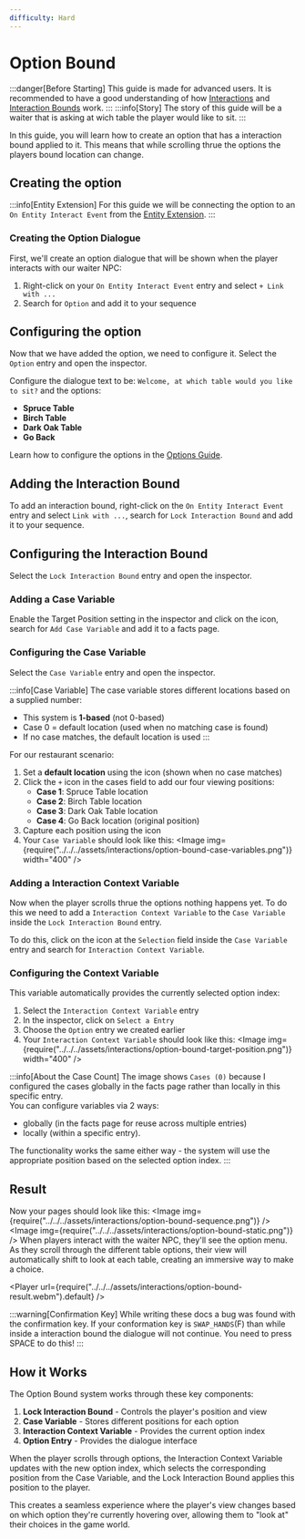 ```yaml
---
difficulty: Hard
---
```



# Option Bound
:::danger[Before Starting]
This guide is made for advanced users. It is recommended to have a good understanding of how [Interactions](../../01-interactions/index.mdx) and [Interaction Bounds](./) work.
:::
:::info[Story]
The story of this guide will be a waiter that is asking at wich table the player would like to sit.
:::

In this guide, you will learn how to create an option that has a interaction bound applied to it. This means that while scrolling thrue the options the players bound location can change.

## Creating the option
:::info[Entity Extension]
For this guide we will be connecting the option to an `On Entity Interact Event` from the [Entity Extension](../../04-entity-extension/index.mdx).
:::

### Creating the Option Dialogue

First, we'll create an option dialogue that will be shown when the player interacts with our waiter NPC:

1. Right-click on your `On Entity Interact Event` entry and select `+ Link with ...`
2. Search for `Option` and add it to your sequence

<EntrySearch entryName="option" />

## Configuring the option
Now that we have added the option, we need to configure it. Select the `Option` entry and open the inspector.

Configure the dialogue text to be: `Welcome, at which table would you like to sit?` and the options:
- **Spruce Table**
- **Birch Table**
- **Dark Oak Table**
- **Go Back**

Learn how to configure the options in the [Options Guide](../../01-interactions/01-options.mdx).

## Adding the Interaction Bound
To add an interaction bound, right-click on the `On Entity Interact Event` entry and select `Link with ...`, search for `Lock Interaction Bound` and add it to your sequence.
<EntrySearch entryName='lock_interaction_bound' />

## Configuring the Interaction Bound
Select the `Lock Interaction Bound` entry and open the inspector.

### Adding a Case Variable
Enable the Target Position setting in the inspector and click on the <ActionButton button='dynamic-variable'/> icon, search for `Add Case Variable` and add it to a facts page.

<EntrySearch entryName="case_variable" />

### Configuring the Case Variable
Select the `Case Variable` entry and open the inspector.

:::info[Case Variable]
The case variable stores different locations based on a supplied number:

- This system is **1-based** (not 0-based)
- Case 0 = default location (used when no matching case is found)
- If no case matches, the default location is used
:::

For our restaurant scenario:
1. Set a **default location** using the <ActionButton button='capture'/> icon (shown when no case matches)
2. Click the `+` icon in the cases field to add our four viewing positions:
   - **Case 1**: Spruce Table location
   - **Case 2**: Birch Table location
   - **Case 3**: Dark Oak Table location
   - **Case 4**: Go Back location (original position)
3. Capture each position using the <ActionButton button='capture'/> icon
4. Your `Case Variable` should look like this:
<Image img={require("../../../assets/interactions/option-bound-case-variables.png")} width="400" />

### Adding a Interaction Context Variable
Now when the player scrolls thrue the options nothing happens yet. To do this we need to add a `Interaction Context Variable` to the `Case Variable` inside the `Lock Interaction Bound` entry.

To do this, click on the <ActionButton button='dynamic-variable'/> icon at the `Selection` field inside the `Case Variable` entry and search for `Interaction Context Variable`.

<EntrySearch entryName="interaction_context_variable" />

### Configuring the Context Variable

This variable automatically provides the currently selected option index:

1. Select the `Interaction Context Variable` entry
2. In the inspector, click on `Select a Entry`
3. Choose the `Option` entry we created earlier
4. Your `Interaction Context Variable` should look like this:
<Image img={require("../../../assets/interactions/option-bound-target-position.png")} width="400" />

:::info[About the Case Count]
The image shows `Cases (0)` because I configured the cases globally in the facts page rather than locally in this specific entry.\
You can configure variables via 2 ways:
* globally (in the facts page for reuse across multiple entries) 
* locally (within a specific entry). 

The functionality works the same either way - the system will use the appropriate position based on the selected option index.
:::
## Result
Now your pages should look like this:
<Tabs Group defaultValue="sequence" groupId="page" queryString>
   <TabItem value="sequence" label="Sequence Page">
      <Image img={require("../../../assets/interactions/option-bound-sequence.png")} />
   </TabItem>
   <TabItem value="static" label="Static Page">
      <Image img={require("../../../assets/interactions/option-bound-static.png")} />
   </TabItem>
</Tabs>
When players interact with the waiter NPC, they'll see the option menu. As they scroll through the different table options, their view will automatically shift to look at each table, creating an immersive way to make a choice.

<Player url={require("../../../assets/interactions/option-bound-result.webm").default} />

:::warning[Confirmation Key]
While writing these docs a bug was found with the confirmation key. If your conformation key is `SWAP_HANDS`(F) than while inside a interaction bound the dialogue will not continue. You need to press SPACE to do this!
:::

## How it Works

The Option Bound system works through these key components:

1. **Lock Interaction Bound** - Controls the player's position and view
2. **Case Variable** - Stores different positions for each option
3. **Interaction Context Variable** - Provides the current option index
4. **Option Entry** - Provides the dialogue interface

When the player scrolls through options, the Interaction Context Variable updates with the new option index, which selects the corresponding position from the Case Variable, and the Lock Interaction Bound applies this position to the player.

This creates a seamless experience where the player's view changes based on which option they're currently hovering over, allowing them to "look at" their choices in the game world.